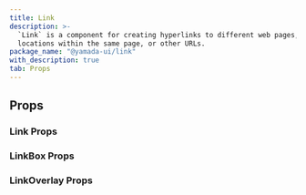 ```yaml
---
title: Link
description: >-
  `Link` is a component for creating hyperlinks to different web pages,
  locations within the same page, or other URLs.
package_name: "@yamada-ui/link"
with_description: true
tab: Props
---
```


## Props

### Link Props

<PropsCard
  name="isExternal"
  type="boolean"
  description="If `true`, the link will open in new tab."
/>

### LinkBox Props

### LinkOverlay Props

<PropsCard
  name="isExternal"
  type="boolean"
  description="If `true`, the link will open in new tab."
/>
